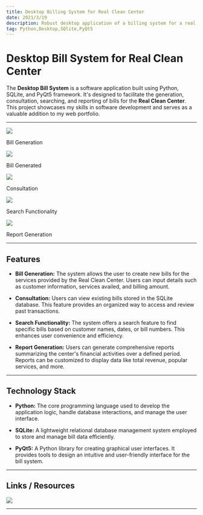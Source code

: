 ```yaml
---
title: Desktop Billing System for Real Clean Center
date: 2021/3/19
description: Robust desktop application of a billing system for a real cleaning center.
tag: Python,Desktop,SQlite,PyQt5
---
```


# Desktop Bill System for Real Clean Center

The **Desktop Bill System** is a software application built using Python, SQLite, and PyQt5 framework. It's designed to facilitate the generation, consultation, searching, and reporting of bills for the **Real Clean Center**. This project showcases my skills in software development and serves as a valuable addition to my web portfolio.

---


<Carousel autoPlay={true} infiniteLoop={true} interval={5000}>
    <div>
        <img src="/images/bill_system/generate.JPG" />
        <p className="legend">Bill Generation</p>
    </div>
    <div>
        <img src="/images/bill_system/pdf.JPG" />
        <p className="legend">Bill Generated</p>
    </div>
    <div>
        <img src="/images/bill_system/consult.JPG" />
        <p className="legend">Consultation</p>
    </div>
    <div>
        <img src="/images/bill_system/search.JPG" />
        <p className="legend">Search Functionality</p>
    </div>
    <div>
        <img src="/images/bill_system/reports.JPG" />
        <p className="legend">Report Generation</p>
    </div>
</Carousel>

---

## Features

- **Bill Generation:** The system allows the user to create new bills for the services provided by the Real Clean Center. Users can input details such as customer information, services availed, and billing amount.

- **Consultation:** Users can view existing bills stored in the SQLite database. This feature provides an organized way to access and review past transactions.

- **Search Functionality:** The system offers a search feature to find specific bills based on customer names, dates, or bill numbers. This enhances user convenience and efficiency.

- **Report Generation:** Users can generate comprehensive reports summarizing the center's financial activities over a defined period. Reports can be customized to display data like total revenue, popular services, and more.

---

## Technology Stack

- **Python:** The core programming language used to develop the application logic, handle database interactions, and manage the user interface.

- **SQLite:** A lightweight relational database management system employed to store and manage bill data efficiently.

- **PyQt5:** A Python library for creating graphical user interfaces. It provides tools to design an intuitive and user-friendly interface for the bill system.

---

## Links / Resources


<div className="social-networks">
  <a href="https://github.com/Bridamo98/invoicing" target="_blank">
    <Image
      src="/images/github_icon.png"
      width={60}
      height={60}
      className="social-network"
    />
  </a>
</div>

---
